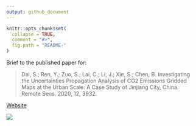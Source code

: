 ```yaml
---
output: github_document
---
```


<!-- README.md is generated from README.Rmd. Please edit that file -->

```r
knitr::opts_chunk$set(
  collapse = TRUE,
  comment = "#>",
  fig.path = "README-"
)
```

Brief to the published paper for:

> Dai, S.; Ren, Y.; Zuo, S.; Lai, C.; Li, J.; Xie, S.; Chen, B. Investigating the Uncertainties Propagation Analysis of CO2 Emissions Gridded Maps at the Urban Scale: A Case Study of Jinjiang City, China. Remote Sens. 2020, 12, 3932.

[Website](http://science.gisersqdai.top/RSunco2/rsbrief.html)


![](https://github.com/GISerDaiShaoqing/manuscript_co2_gridded_uncertainty_RS/raw/master/figure/CO2UN.gif)



